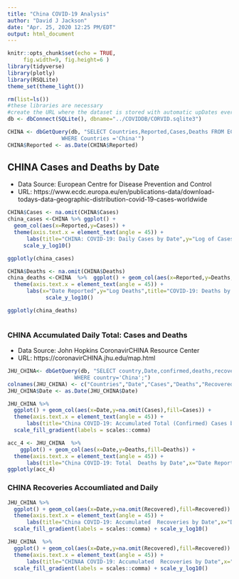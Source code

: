 ```yaml
---
title: "China COVID-19 Analysis"
author: "David J Jackson"
date: "Apr. 25, 2020 12:25 PM/EDT"
output: html_document
---
```


```r
knitr::opts_chunk$set(echo = TRUE,
     fig.width=9, fig.height=6 ) 
library(tidyverse)
library(plotly)
library(RSQLite)
theme_set(theme_light())
```
```r
rm(list=ls())
#these libraries are necessary
#create the URL where the dataset is stored with automatic upDates every day
db <- dbConnect(SQLite(), dbname="../COVIDDB/CORVID.sqlite3")
```
```r
CHINA <- dbGetQuery(db, "SELECT Countries,Reported,Cases,Deaths FROM ECDC 
                 WHERE Countries ='China'")
CHINA$Reported <- as.Date(CHINA$Reported)

```

## CHINA Cases  and Deaths by Date 
 * Data Source: European Centre for Disease Prevention and Control
 * URL: https://www.ecdc.europa.eu/en/publications-data/download-todays-data-geographic-distribution-covid-19-cases-worldwide

```r
CHINA$Cases <- na.omit(CHINA$Cases)
china_cases <-CHINA %>% ggplot() +
  geom_col(aes(x=Reported,y=Cases)) +
  theme(axis.text.x = element_text(angle = 45)) +
      labs(title="CHINA: COVID-19: Daily Cases by Date",y="Log of Cases") +
     scale_y_log10()

ggplotly(china_cases)
```
```r
    
CHINA$Deaths <- na.omit(CHINA$Deaths)
china_deaths <-CHINA  %>%  ggplot() + geom_col(aes(x=Reported,y=Deaths,fill=Deaths)) +
  theme(axis.text.x = element_text(angle = 45)) +
      labs(x="Date Reported",y="Log Deaths",title="COVID-19: Deaths by Date") +
            scale_y_log10()

ggplotly(china_deaths)           



```


### CHINA Accumulated Daily Total: Cases and Deaths
* Data Source: John Hopkins CoronavirCHINA Resource Center
* URL: https://coronavirCHINA.jhu.edu/map.html


```r
JHU_CHINA<- dbGetQuery(db, "SELECT country,Date,confirmed,deaths,recovered FROM JHUDATA
                     WHERE country='China';")
colnames(JHU_CHINA) <- c("Countries","Date","Cases","Deaths","Recovered")
JHU_CHINA$Date <- as.Date(JHU_CHINA$Date) 
```

```r
JHU_CHINA %>% 
  ggplot() + geom_col(aes(x=Date,y=na.omit(Cases),fill=Cases)) +
  theme(axis.text.x = element_text(angle = 45)) +
      labs(title="China COVID-19: Accumulated Total (Confirmed) Cases by Date",x="Date Reported",y="Total Cases")  +  scale_y_log10() +
  scale_fill_gradient(labels = scales::comma)


```
```r

acc_4 <- JHU_CHINA  %>%
    ggplot() + geom_col(aes(x=Date,y=Deaths,fill=Deaths)) +
  theme(axis.text.x = element_text(angle = 45)) +
      labs(title="China COVID-19: Total  Deaths by Date",x="Date Reported",y="Total Deaths") +   scale_y_log10() + scale_fill_gradient(labels = scales::comma)
ggplotly(acc_4)
```

### CHINA Recoveries Accoumliated  and Daily

```r
JHU_CHINA %>% 
  ggplot() + geom_col(aes(x=Date,y=na.omit(Recovered),fill=Recovered)) +
  theme(axis.text.x = element_text(angle = 45)) +
      labs(title="China COVID-19: Accumulated  Recoveries by Date",x="Date Reported",y="Total Cases")   +
  scale_fill_gradient(labels = scales::comma) + scale_y_log10()
```

```r

JHU_CHINA  %>%
  ggplot() + geom_col(aes(x=Date,y=na.omit(Recovered),fill=Recovered)) +
  theme(axis.text.x = element_text(angle = 45)) +
      labs(title="CHINAA COVID-19: Accumulated  Recoveries by Date",x="Date Reported",y="Total Cases")  + scale_y_continuous(labels = scales::comma) +
  scale_fill_gradient(labels = scales::comma) + scale_y_log10()
```






